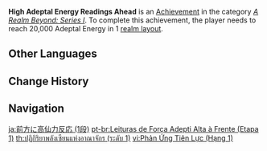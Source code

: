 {{Achievement Infobox
|title        = High Adeptal Energy Readings Ahead
|id           = 81050
|order id     = 1051
|category     = A Realm Beyond: Series I
|description  = Reach 20,000 Adeptal Energy in 1 [[Realm Layout|realm layout]].
|requirements = 
|primogems    = 5
|tracking     = Tracks the total number of realm layouts that currently have over 20,000 adeptal energy.
|topic        = 
|set          = High Adeptal Energy Readings Ahead
|tier         = 1
|tiers_total  = 3
}}
'''High Adeptal Energy Readings Ahead''' is an [[Achievement]] in the category ''[[A Realm Beyond: Series I]]''. To complete this achievement, the player needs to reach 20,000 Adeptal Energy in 1 [[Realm Layout|realm layout]].
<!--
==Trivia==

==Video Guides==
{{EVT
|video1   = 
|caption1 = 
}}
-->
==Other Languages==
{{Transclude|High Adeptal Energy Readings Ahead|Other Languages}}

==Change History==
{{Change History|1.5}}
<!--
==References==
{{Reflist}}
-->
==Navigation==
{{Achievement Navbox}}

[[ja:前方に高仙力反応 (1段)]]
[[pt-br:Leituras de Força Adepti Alta à Frente (Etapa 1)]]
[[th:ปฏิกิริยาพลังเซียนแห่งอาณาจักร (ระดับ 1)]]
[[vi:Phản Ứng Tiên Lực (Hạng 1)]]